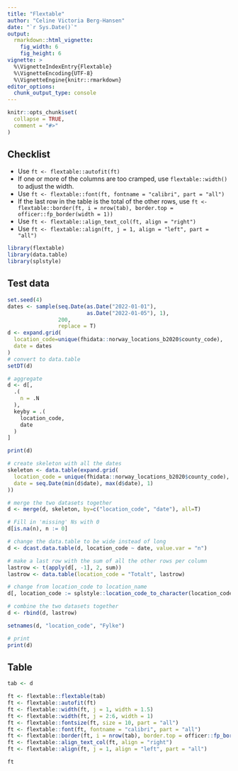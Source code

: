 ```yaml
---
title: "Flextable"
author: "Celine Victoria Berg-Hansen"
date: "`r Sys.Date()`"
output:
  rmarkdown::html_vignette:
    fig_width: 6
    fig_height: 6
vignette: >
  %\VignetteIndexEntry{Flextable}
  %\VignetteEncoding{UTF-8}
  %\VignetteEngine{knitr::rmarkdown}
editor_options: 
  chunk_output_type: console
---
```


```r
knitr::opts_chunk$set(
  collapse = TRUE,
  comment = "#>"
)
```

## Checklist

- Use `ft <- flextable::autofit(ft)`
- If one or more of the columns are too cramped, use `flextable::width()` to adjust the width.
- Use `ft <- flextable::font(ft, fontname = "calibri", part = "all")`
- If the last row in the table is the total of the other rows, use `ft <- flextable::border(ft, i = nrow(tab), border.top = officer::fp_border(width = 1))` 
- Use `ft <- flextable::align_text_col(ft, align = "right")`
- Use `ft <- flextable::align(ft, j = 1, align = "left", part = "all")`


```r
library(flextable)
library(data.table)
library(splstyle)
```

## Test data

```r
set.seed(4)
dates <- sample(seq.Date(as.Date("2022-01-01"), 
                         as.Date("2022-01-05"), 1),
                200, 
                replace = T)
d <- expand.grid(
  location_code=unique(fhidata::norway_locations_b2020$county_code),
  date = dates
)
# convert to data.table
setDT(d)

# aggregate
d <- d[,
  .(
    n = .N
  ),
  keyby = .(
    location_code,
    date
  )
]

print(d)

# create skeleton with all the dates
skeleton <- data.table(expand.grid(
  location_code = unique(fhidata::norway_locations_b2020$county_code),
  date = seq.Date(min(d$date), max(d$date), 1)
))

# merge the two datasets together
d <- merge(d, skeleton, by=c("location_code", "date"), all=T)

# Fill in 'missing' Ns with 0
d[is.na(n), n := 0]

# change the data.table to be wide instead of long
d <- dcast.data.table(d, location_code ~ date, value.var = "n")

# make a last row with the sum of all the other rows per column
lastrow <- t(apply(d[, -1], 2, sum))
lastrow <- data.table(location_code = "Totalt", lastrow)

# change from location_code to location_name
d[, location_code := splstyle::location_code_to_character(location_code)]

# combine the two datasets together
d <- rbind(d, lastrow)

setnames(d, "location_code", "Fylke")

# print
print(d)
```

## Table

```r
tab <- d

ft <- flextable::flextable(tab)
ft <- flextable::autofit(ft)
ft <- flextable::width(ft, j = 1, width = 1.5)
ft <- flextable::width(ft, j = 2:6, width = 1)
ft <- flextable::fontsize(ft, size = 10, part = "all")
ft <- flextable::font(ft, fontname = "calibri", part = "all")
ft <- flextable::border(ft, i = nrow(tab), border.top = officer::fp_border(width = 1))
ft <- flextable::align_text_col(ft, align = "right")
ft <- flextable::align(ft, j = 1, align = "left", part = "all")

ft
```

